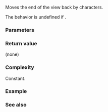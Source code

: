 {{cpp/string/basic_string_view/title|remove_suffix}}
{{cpp/string/basic_string_view/navbar}}
{{dcl begin}}
{{dcl|since=c++17|
constexpr void remove_suffix( size_type n );
}}
{{dcl end}}

Moves the end of the view back by {{c|n}} characters.

The behavior is undefined if {{c|n &gt; size()}}.

===Parameters===
{{par begin}}
{{par|n|number of characters to remove from the end of the view}}
{{par end}}

===Return value===
(none)

===Complexity===
Constant.

===Example===
{{example|code=
#include &lt;iostream&gt;
#include &lt;string_view&gt;

int main()
{
    char arr[] = {'a', 'b', 'c', 'd', '\0', '\0', '\0'};
    std::string_view v(arr, sizeof arr);
    auto trim_pos = v.find('\0');
    if (trim_pos != v.npos)
        v.remove_suffix(v.size() - trim_pos);
    std::cout &lt;&lt; "Array: '" &lt;&lt; arr &lt;&lt; "', size=" &lt;&lt; sizeof arr &lt;&lt; '\n'
              &lt;&lt; "View : '" &lt;&lt; v &lt;&lt; "', size=" &lt;&lt; v.size() &lt;&lt; '\n';
}
|output=
Array: 'abcd', size=7
View : 'abcd', size=4
}}

===See also===
{{dsc begin}}
{{dsc inc|cpp/string/basic_string_view/dsc remove_prefix }}
{{dsc end}}

{{langlinks|es|ja|zh}}